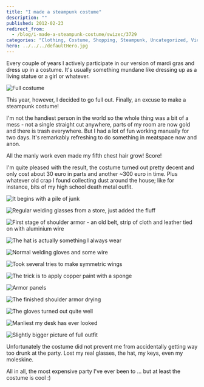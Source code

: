 ```yaml
---
title: "I made a steampunk costume"
description: ""
published: 2012-02-23
redirect_from:
  - /blog/i-made-a-steampunk-costume/swizec/3729
categories: "Clothing, Costume, Shopping, Steampunk, Uncategorized, Victorian era"
hero: ../../../defaultHero.jpg
---
```


Every couple of years I actively participate in our version of mardi gras and dress up in a costume. It's usually something mundane like dressing up as a living statue or a girl or whatever.

![Full costume](https://swizec.com/wp-content/uploads/2012/02/tumblr_lzud2o2A4V1qekjngo1_5003.jpg "Full costume")

This year, however, I decided to go full out. Finally, an excuse to make a steampunk costume!

I'm not the handiest person in the world so the whole thing was a bit of a mess - not a single straight cut anywhere, parts of my room are now gold and there is trash everywhere. But I had a lot of fun working manually for two days. It's remarkably refreshing to do something in meatspace now and anon.

All the manly work even made my fifth chest hair grow! Score!

I'm quite pleased with the result, the costume turned out pretty decent and only cost about 30 euro in parts and another ~300 euro in time. Plus whatever old crap I found collecting dust around the house; like for instance, bits of my high school death metal outfit.

![It begins with a pile of junk](https://swizec.com/wp-content/uploads/2012/02/tumblr_lzpj40CCuq1qekjngo1_5005.jpg "It begins with a pile of junk")

![Regular welding glasses from a store, just added the fluff](https://swizec.com/wp-content/uploads/2012/02/tumblr_lzpnlcFYDv1qekjngo1_5004.jpg "Regular welding glasses from a store, just added the fluff")

![First stage of shoulder armor - an old belt, strip of cloth and leather tied on with aluminium wire](https://swizec.com/wp-content/uploads/2012/02/tumblr_lzpv4nKIQy1qekjngo1_5004.jpg "First stage of shoulder armor - an old belt, strip of cloth and leather tied on with aluminium wire")

![The hat is actually something I always wear](https://swizec.com/wp-content/uploads/2012/02/tumblr_lzqox0thrJ1qekjngo1_5004.jpg "The hat is actually something I always wear")

![Normal welding gloves and some wire](https://swizec.com/wp-content/uploads/2012/02/photo1-1024x764.jpg "Normal welding gloves and some wire")

![Took several tries to make symmetric wings](https://swizec.com/wp-content/uploads/2012/02/photo-13-1024x764.jpg "Took several tries to make symmetric wings")

![The trick is to apply copper paint with a sponge](https://swizec.com/wp-content/uploads/2012/02/tumblr_lzqwrcTn2l1qekjngo1_5004.jpg "The trick is to apply copper paint with a sponge")

![Armor panels](https://swizec.com/wp-content/uploads/2012/02/tumblr_lzr07u1kEI1qekjngo1_5004.jpg "Armor panels")

![The finished shoulder armor drying ](https://swizec.com/wp-content/uploads/2012/02/tumblr_lzr4m789651qekjngo1_5004.jpg "The finished shoulder armor drying ")

![The gloves turned out quite well](https://swizec.com/wp-content/uploads/2012/02/tumblr_lzr80yr3Lq1qekjngo1_5004.jpg "The gloves turned out quite well")

![Manliest my desk has ever looked](https://swizec.com/wp-content/uploads/2012/02/photo-22-764x1024.jpg "Manliest my desk has ever looked")

![Slightly bigger picture of full outfit](https://swizec.com/wp-content/uploads/2012/02/tumblr_lzud2o2A4V1qekjngo1_5003.jpg "Slightly bigger picture of full outfit")

Unfortunately the costume did not prevent me from accidentally getting way too drunk at the party. Lost my real glasses, the hat, my keys, even my moleskine.

All in all, the most expensive party I've ever been to ... but at least the costume is cool :)

